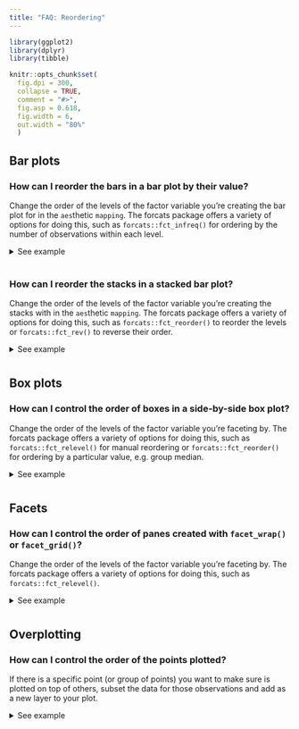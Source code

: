 ```yaml
---
title: "FAQ: Reordering"
---
```


```{=html}
<style>
  .content h3 {
    margin-top: -30px !important;
  }
  
  details {
    margin-bottom: 40px;
  }
</style>
```
```r
library(ggplot2)
library(dplyr)
library(tibble)

knitr::opts_chunk$set(
  fig.dpi = 300, 
  collapse = TRUE, 
  comment = "#>",
  fig.asp = 0.618,
  fig.width = 6,
  out.width = "80%"
  )
```

## Bar plots

### How can I reorder the bars in a bar plot by their value?

Change the order of the levels of the factor variable you're creating the bar plot for in the `aes`thetic `mapping`.
The forcats package offers a variety of options for doing this, such as `forcats::fct_infreq()` for ordering by the number of observations within each level.

<details>

<summary>See example</summary>

The following bar plot shows the number of cars that fall into each `class` category.
Classes are ordered alphabetically.
You might prefer them to be ordered by the number of cars in each class.

```r
#| fig.alt: "A horizontal bar plot showing counts on the x-axis and seven
#|  types of cars on the y-axis. From bottom to top, the car types are in
#|  alphabetical order."
ggplot(mpg, aes(y = class)) +
  geom_bar()
```

To do this, you can use `forcats::fct_infreq()`.

```r
#| fig.alt: "A horizontal bar plot showing counts on the x-axis and seven
#|  types of cars on the y-axis. From top to bottom, the car types are ordered
#|  by increasing number of cars."
ggplot(mpg, aes(y = forcats::fct_infreq(class))) +
  geom_bar()
```

If you'd like to plot the highest value first, you can also reverse the order with `forcats::fct_rev()`. You might also want to simplify the axis label.

```r
#| fig.alt: "A horizontal bar plot showing counts on the x-axis and seven
#|  types of cars on the y-axis. From top to bottom, the car types are ordered
#|  in decreasing number of cars."
ggplot(mpg, aes(y = forcats::fct_rev(forcats::fct_infreq(class)))) +
  geom_bar() +
  labs(y = "class")
```

</details>

### How can I reorder the stacks in a stacked bar plot?

Change the order of the levels of the factor variable you're creating the stacks with in the `aes`thetic `mapping`.
The forcats package offers a variety of options for doing this, such as `forcats::fct_reorder()` to reorder the levels or `forcats::fct_rev()` to reverse their order.

<details>

<summary>See example</summary>

Suppose you have the following stacked bar plot of `clarity` of `diamonds` by their `cut`.

```r
#| fig.alt: "A stacked bar plot showing counts on the y-axis and five cut 
#|  qualities of diamonds on the x-axis. Within every stacked bar, the fill 
#|  colour indicates an ordinal clarity of the diamond. The worst clarity has
#|  the darkest colour and the best quality has the lightest colour. The best
#|  clarity is the bar on the bottom."
ggplot(diamonds, aes(x = cut, fill = clarity)) +
  geom_bar()
```

You can reverse the order `clarity` levels are displayed in the bars with `forcats::fct_rev()`.
This will also change the order they're presented in the legend so the two orders match.

```r
#| fig.alt: "A stacked bar plot showing counts on the y-axis and five cut 
#|  qualities of diamonds on the x-axis. Within every stacked bar, the fill 
#|  colour indicates an ordinal clarity of the diamond. The worst clarity has
#|  the lightest colour and the best quality has the darkest colour. The worst
#|  clarity is the bar on the bottom."
ggplot(diamonds, aes(x = cut, fill = forcats::fct_rev(clarity))) +
  geom_bar() +
  labs(fill = "clarity")
```

</details>

## Box plots

### How can I control the order of boxes in a side-by-side box plot?

Change the order of the levels of the factor variable you're faceting by.
The forcats package offers a variety of options for doing this, such as `forcats::fct_relevel()` for manual reordering or `forcats::fct_reorder()` for ordering by a particular value, e.g. group median.

<details>

<summary>See example</summary>

The order of the boxes is determined by the order of the levels of the variable you're grouping by.
If the faceting variable is character, this order is alphabetical by default.

```r
#| fig.alt: "A boxplot showing the highway miles per gallon on the y-axis for
#|  seven types of car on the x-axis. The car types on the x-axis are in 
#|  alphabetical order."
ggplot(mpg, aes(x = class, y = hwy)) +
  geom_boxplot()
```

Suppose you'd like the boxes to be ordered in ascending order of their medians.
You can do this in a data transformation step prior to plotting (e.g. with `dplyr::mutate()`) or you can do it directly in the plotting code as shown below.
You might then want to customize the x-axis label as well.

```r
#| fig.alt: "A boxplot showing the highway miles per gallon on the y-axis for
#|  seven types of car on the x-axis. The car types on the x-axis sorted from
#|  left to right by increasing medians."
ggplot(mpg, aes(x = forcats::fct_reorder(class, hwy, .fun = median), y = hwy)) +
  geom_boxplot() +
  labs(x = "class")
```

</details>

## Facets

### How can I control the order of panes created with `facet_wrap()` or `facet_grid()`?

Change the order of the levels of the factor variable you're faceting by.
The forcats package offers a variety of options for doing this, such as `forcats::fct_relevel()`.

<details>

<summary>See example</summary>

The order of the panes is determined by the order of the levels of the variable you're faceting by.
If the faceting variable is character, this order is alphabetical by default.

```r
#| fig.alt: "A scatter plot showing the engine displacement on the x-axis and
#|  highway miles per gallon on the y-axis of 234 cars. The plot has three 
#|  panels in a 1-row, 3-column layout for three types of drive train. The drive
#|  trains are ordered alphabetically in the horizontal direction."
ggplot(mpg, aes(x = displ, y = hwy)) +
  geom_point() +
  facet_wrap(~drv)
```

Suppose you'd like the panes to be in the order `"r"`, `"f"` , `"4"`.
You can use `forcats::fct_relevel()` to reorder the levels of `drv`.
You can do this in a data transformation step prior to plotting (e.g. with `dplyr::mutate()`) or you can do it directly in the plotting code as shown below.

```r
#| fig.alt: "A scatter plot showing the engine displacement on the x-axis and
#|  highway miles per gallon on the y-axis of 234 cars. The plot has three 
#|  panels in a 1-row, 3-column layout for three types of drive train. The drive
#|  trains are in the order 'r', 'f' and '4' from left to right."
ggplot(mpg, aes(x = displ, y = hwy)) +
  geom_point() +
  facet_wrap(~forcats::fct_relevel(drv, "r", "f", "4"))
```

</details>

## Overplotting

### How can I control the order of the points plotted?

If there is a specific point (or group of points) you want to make sure is plotted on top of others, subset the data for those observations and add as a new layer to your plot.

<details>

<summary>See example</summary>

Suppose you have the following data frame.

```r
df <- tibble::tribble(
  ~id, ~x,   ~y, ~shape,            ~fill,
  1,   0.01, 0,  "circle filled",   "blue",
  2,   1,    0,  "square filled",   "red",
  3,   0.99, 0,  "asterisk",        "black",
  4,   0,    0,  "triangle filled", "yellow"
)
```

By default, this is how a scatterplot of these looks.
Note that the blue circle is partially covered by the yellow triangle since that observation comes later in the dataset.
Similarly the black asterisk appears on top of the red square.

```r
#| fig.alt: "A scatter plot showing four points at the same y-positions but at 
#|  four x-positions, of which two are very distinct. Every point has a distinct 
#|  shape and colour. A yellow triangle is plotted on top of a blue circle. 
#|  A black asterisk is plotted on top of a red square."
ggplot(df, aes(x = x, y = y, fill = fill, shape = shape)) +
  geom_point(size = 8) +
  scale_shape_identity() +
  scale_fill_identity()
```

Suppose you arranged your data in ascending order of the x-coordinates and plotted again.
Now the blue circle is over the yellow triangle since 0.01 comes after 0 and similarly the red square is over the black asterisk since 1 comes after 0.99.

```r
#| fig.alt: "A scatter plot showing four points at the same y-positions but at 
#|  four x-positions, of which two are very distinct. Every point has a distinct 
#|  shape and colour. A blue circle is plotted on top of a yellow triangle. A 
#|  red square is plotted on top of a black asterisk."
df_arranged <- df %>% dplyr::arrange(x)

df_arranged %>%
  ggplot(aes(x = x, y = y, fill = fill, shape = shape)) +
  geom_point(size = 8) +
  scale_shape_identity() +
  scale_fill_identity()
```

If you wanted to make sure that the observation identified with an asterisk is always plotted on top, regardless of how the data are arranged in the data frame, you can create an additional layer for that observation.

```r
#| fig.alt: c(
#| "A scatter plot showing four points at the same y-positions but at four 
#|  x-positions, of which two are very distinct. Every point has a distinct shape
#|  and colour. A yellow triangle is plotted on top of a blue circle. A black 
#|  asterisk is plotted on top of a red square.",
#| "A scatter plot showing four points at the same y-positions but at four 
#|  x-positions, of which two are very distinct. Every point has a distinct shape
#|  and colour. A blue circle is plotted on top of a yellow triangle. A black 
#|  asterisk is plotted on top of a red square."
#| )

ggplot(mapping = aes(x = x, y = y, fill = fill, shape = shape)) +
  geom_point(data = df %>% filter(shape != "asterisk"), size = 8) +
  geom_point(data = df %>% filter(shape == "asterisk"), size = 8) +
  scale_shape_identity() +
  scale_fill_identity()

ggplot(mapping = aes(x = x, y = y, fill = fill, shape = shape)) +
  geom_point(data = df_arranged %>% filter(shape != "asterisk"), size = 8) +
  geom_point(data = df_arranged %>% filter(shape == "asterisk"), size = 8) +
  scale_shape_identity() +
  scale_fill_identity()
```

</details>
